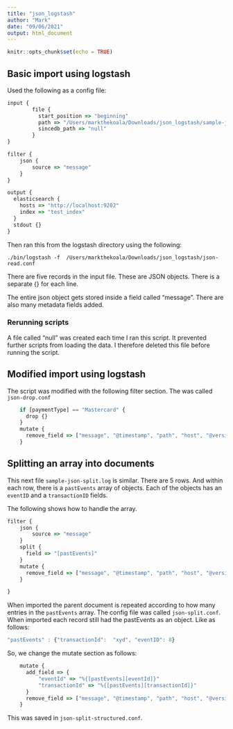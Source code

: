 ```yaml
---
title: "json_logstash"
author: "Mark"
date: "09/06/2021"
output: html_document
---
```


```r
knitr::opts_chunk$set(echo = TRUE)
```

## Basic import using logstash
Used the following as a config file:

```js
input {
        file {
          start_position => "beginning"
          path => "/Users/markthekoala/Downloads/json_logstash/sample-json.log"
          sincedb_path => "null"
        }
}

filter {
    json {
        source => "message"
    }
}

output {
  elasticsearch {
    hosts => "http://localhost:9202"
    index => "test_index"
  }
  stdout {}
}
```

Then ran this from the logstash directory using the following:

`./bin/logstash -f  /Users/markthekoala/Downloads/json_logstash/json-read.conf`

There are five records in the input file. These are JSON objects. There is 
a separate {} for each line.

The entire json object gets stored inside a field called "message".  There are
also many metadata fields added.

### Rerunning scripts
A file called "null" was created each time I ran this script.  It prevented
further scripts from loading the data.  I therefore deleted this file before
running the script.


## Modified import using logstash
The script was modified with the following filter section.  The was called
`json-drop.conf`


```js
    if [paymentType] == "Mastercard" {
      drop {}
    }
    mutate {
      remove_field => ["message", "@timestamp", "path", "host", "@version"]
    }
```

## Splitting an array into documents
This next file `sample-json-split.log` is similar. There are 5 rows.
And within each row, there is a `pastEvents` array of objects. Each of the 
objects has an `eventID` and a `transactionID` fields. 

The following shows how to handle the array.

```js
filter {
    json {
        source => "message"
    }
    split {
      field => "[pastEvents]"
    }
    mutate {
      remove_field => ["message", "@timestamp", "path", "host", "@version"]
    }

}
```
When imported the parent document is repeated according to how many entries
in the `pastEvents` array.  The config file was called `json-split.conf`. When
imported each record still had the pastEvents as an object.  Like as follows:

```js
"pastEvents" : {"transactionId":  "xyd", "eventID": 8}

```

So, we change the mutate section as follows:

```js
    mutate {
      add_field => {
          "eventId" => "%{[pastEvents][eventId]}"
          "transactionId" => "%{[pastEvents][transactionId]}"
      }
      remove_field => ["message", "@timestamp", "path", "host", "@version", "pastEvents"]
    }
```

This was saved in `json-split-structured.conf`.






